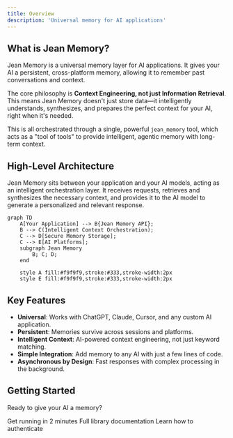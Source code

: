 ```yaml
---
title: Overview
description: 'Universal memory for AI applications'
---
```


## What is Jean Memory?

Jean Memory is a universal memory layer for AI applications. It gives your AI a persistent, cross-platform memory, allowing it to remember past conversations and context.

The core philosophy is **Context Engineering, not just Information Retrieval**. This means Jean Memory doesn't just store data—it intelligently understands, synthesizes, and prepares the perfect context for your AI, right when it's needed.

This is all orchestrated through a single, powerful `jean_memory` tool, which acts as a "tool of tools" to provide intelligent, agentic memory with long-term context.

## High-Level Architecture

Jean Memory sits between your application and your AI models, acting as an intelligent orchestration layer. It receives requests, retrieves and synthesizes the necessary context, and provides it to the AI model to generate a personalized and relevant response.

```mermaid
graph TD
    A[Your Application] --> B{Jean Memory API};
    B --> C(Intelligent Context Orchestration);
    C --> D[Secure Memory Storage];
    C --> E[AI Platforms];
    subgraph Jean Memory
        B; C; D;
    end

    style A fill:#f9f9f9,stroke:#333,stroke-width:2px
    style E fill:#f9f9f9,stroke:#333,stroke-width:2px
```

## Key Features

-   **Universal**: Works with ChatGPT, Claude, Cursor, and any custom AI application.
-   **Persistent**: Memories survive across sessions and platforms.
-   **Intelligent Context**: AI-powered context engineering, not just keyword matching.
-   **Simple Integration**: Add memory to any AI with just a few lines of code.
-   **Asynchronous by Design**: Fast responses with complex processing in the background.

## Getting Started

Ready to give your AI a memory?

<CardGroup cols={3}>
  <Card
    title="Quickstart"
    icon="rocket"
    href="/quickstart"
  >
    Get running in 2 minutes
  </Card>
  <Card
    title="SDK Docs"
    icon="code"
    href="/sdk/react"
  >
    Full library documentation
  </Card>
  <Card
    title="API Reference"
    icon="book"
    href="/api/authentication"
  >
    Learn how to authenticate
  </Card>
</CardGroup>
